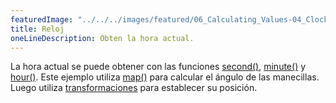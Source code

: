 ---
featuredImage: "../../../images/featured/06_Calculating_Values-04_Clock-thumbnail.png"
title: Reloj
oneLineDescription: Obten la hora actual.
---

La hora actual se puede obtener con las funciones
<a href="https://p5js.org/reference/#/p5/second" target="_blank">second()</a>,
<a href="https://p5js.org/reference/#/p5/minute" target="_blank">minute()</a> y
<a href="https://p5js.org/reference/#/p5/minute" target="_blank">hour()</a>.
Este ejemplo utiliza
<a href="https://p5js.org/reference/#/p5/map" target="_blank">map()</a>
para calcular el ángulo de las manecillas. Luego utiliza
<a href="https://p5js.org/reference/#group-Transform" target="_blank">transformaciones</a>
para establecer su posición.
